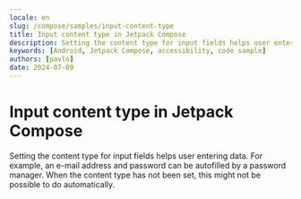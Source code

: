 ```yaml
---
locale: en
slug: /compose/samples/input-content-type
title: Input content type in Jetpack Compose
description: Setting the content type for input fields helps user entering data.
keywords: [Android, Jetpack Compose, accessibility, code sample]
authors: [pavlo]
date: 2024-07-09
---
```


# Input content type in Jetpack Compose

Setting the content type for input fields helps user entering data. For example, an e-mail address and password can be autofilled by a password manager. When the content type has not been set, this might not be possible to do automatically.

<CodeSample id="input-content-type" platform="compose" locale="en"/>

